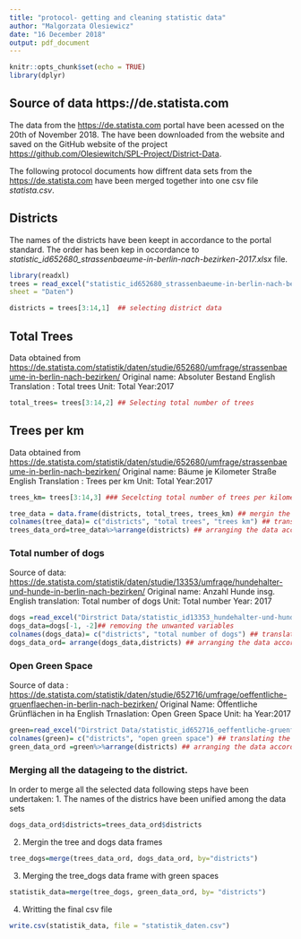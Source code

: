 ```yaml
---
title: "protocol- getting and cleaning statistic data"
author: "Malgorzata Olesiewicz"
date: "16 December 2018"
output: pdf_document
---
```


```r
knitr::opts_chunk$set(echo = TRUE)
library(dplyr)
```

## Source of data https://de.statista.com

The data from the <https://de.statista.com> portal have been acessed on the 20th of November 2018. The have been downloaded from the website and saved on the GitHub website of the project <https://github.com/Olesiewitch/SPL-Project/District-Data>. 

The following protocol documents how diffrent data sets from the <https://de.statista.com> have been merged together into one csv file *statista.csv*. 

## Districts 
The names of the districts have been keept in accordance to the portal standard. The order has been kep in occordance to *statistic_id652680_strassenbaeume-in-berlin-nach-bezirken-2017.xlsx* file.  

```r
library(readxl)
trees = read_excel("statistic_id652680_strassenbaeume-in-berlin-nach-bezirken-2017.xlsx", 
sheet = "Daten")
```

```r
districts = trees[3:14,1]  ## selecting district data
```

## Total Trees

Data obtained from 
<https://de.statista.com/statistik/daten/studie/652680/umfrage/strassenbaeume-in-berlin-nach-bezirken/> 
Original name: Absoluter Bestand
English Translation : Total trees
Unit: Total
Year:2017

```r
total_trees= trees[3:14,2] ## Selecting total number of trees 
```

## Trees per km

Data obtained from 
<https://de.statista.com/statistik/daten/studie/652680/umfrage/strassenbaeume-in-berlin-nach-bezirken/> 
Original name: Bäume je Kilometer Straße
English Translation : Trees per km 
Unit: Total
Year:2017

```r
trees_km= trees[3:14,3] ### Secelcting total number of trees per kilometer of the road

tree_data = data.frame(districts, total_trees, trees_km) ## mergin the data from the tree data set
colnames(tree_data)= c("districts", "total trees", "trees km") ## translating the names of the columns
trees_data_ord=tree_data%>%arrange(districts) ## arranging the data according to the alfabetical order of the districs
```
### Total number of dogs 
Source of data: <https://de.statista.com/statistik/daten/studie/13353/umfrage/hundehalter-und-hunde-in-berlin-nach-bezirken/>
Original name: Anzahl Hunde insg. 
English translation: Total number of dogs
Unit: Total number
Year: 2017

```r
dogs =read_excel("Dirstrict Data/statistic_id13353_hundehalter-und-hunde-im-bundesland-berlin-nach-bezirken-2016.xlsx",sheet = "Daten", range = "B5:D18")
dogs_data=dogs[-1, -2]## removing the unwanted variables 
colnames(dogs_data)= c("districts", "total number of dogs") ## translating the names of the columns
dogs_data_ord= arrange(dogs_data,districts) ## arranging the data according to the alfabetical order of the districs
```
### Open Green Space

Source of data : <https://de.statista.com/statistik/daten/studie/652716/umfrage/oeffentliche-gruenflaechen-in-berlin-nach-bezirken/>
Original Name: Öffentliche Grünflächen in ha
English Trnaslation: Open Green Space
Unit: ha
Year:2017

```r
green=read_excel("Dirstrict Data/statistic_id652716_oeffentliche-gruenflaechen-in-berlin-nach-bezirken-2017.xlsx", sheet = "Daten", range = "B5:C17")
colnames(green)= c("districts", "open green space") ## translating the names of the columns
green_data_ord =green%>%arrange(districts) ## arranging the data according to the alfabetical order of the districs
```

### Merging all the datageing to the district. 

In order to merge all the selected data following steps have been undertaken: 
1. The names of the districs have been unified among the data sets
```r
dogs_data_ord$districts=trees_data_ord$districts
```
2. Mergin the tree and dogs data frames
```r
tree_dogs=merge(trees_data_ord, dogs_data_ord, by="districts")
```
3. Merging the tree_dogs data frame with green spaces 
```r
statistik_data=merge(tree_dogs, green_data_ord, by= "districts")
```
4. Writting the final csv file
```r
write.csv(statistik_data, file = "statistik_daten.csv")
```